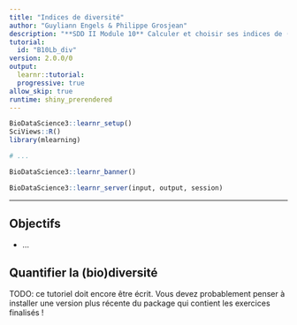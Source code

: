 ```yaml
---
title: "Indices de diversité"
author: "Guyliann Engels & Philippe Grosjean"
description: "**SDD II Module 10** Calculer et choisir ses indices de (bio)diversité."
tutorial:
  id: "B10Lb_div"
version: 2.0.0/0
output:
  learnr::tutorial:
  progressive: true
allow_skip: true
runtime: shiny_prerendered
---
```


```r
BioDataScience3::learnr_setup()
SciViews::R()
library(mlearning)

# ...
```

```r
BioDataScience3::learnr_banner()
```

```r
BioDataScience3::learnr_server(input, output, session)
```

------------------------------------------------------------------------

## Objectifs

-   ...

## Quantifier la (bio)diversité

TODO: ce tutoriel doit encore être écrit. Vous devez probablement penser à installer une version plus récente du package qui contient les exercices finalisés !
